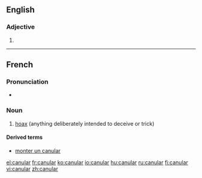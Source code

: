 ==English==

===Adjective===
{{en-adj}}

# {{alternative form of|cannular|lang=en}}

----

==French==
{{wikipedia|lang=fr}}

===Pronunciation===
* {{IPA|/ka.ny.laʁ/|lang=fr}}

===Noun===
{{fr-noun|m}}

# [[hoax]] (anything deliberately intended to deceive or trick)

====Derived terms====
* [[monter un canular]]

[[el:canular]]
[[fr:canular]]
[[ko:canular]]
[[io:canular]]
[[hu:canular]]
[[ru:canular]]
[[fi:canular]]
[[vi:canular]]
[[zh:canular]]